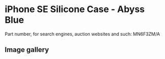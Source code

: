 
# iPhone SE Silicone Case - Abyss Blue

Part number, for search engines, auction websites and such: MN6F3ZM/A

## Image gallery

<div style={{ width: '100%', maxWidth: '768px' }}>
<GalleryComponent
    images={[
      {
        original: "/everysource/MN6F3.webp",
        thumbnail: "/everypreview/MN6F3.webp",
      },
      {
        original: "/everysource/MN6F3_AV1.webp",
        thumbnail: "/everypreview/MN6F3_AV1.webp",
      },
      {
        original: "/everysource/MN6F3_AV2.webp",
        thumbnail: "/everypreview/MN6F3_AV2.webp",
      },
      {
        original: "/everysource/MN6F3_AV3.webp",
        thumbnail: "/everypreview/MN6F3_AV3.webp",
      },
      {
        original: "/everysource/MN6F3_AV4.webp",
        thumbnail: "/everypreview/MN6F3_AV4.webp",
      }
    ]}
  />
</div>